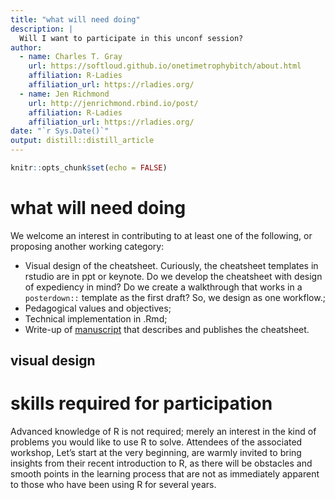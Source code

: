 ```yaml
---
title: "what will need doing"
description: |
  Will I want to participate in this unconf session?
author:
  - name: Charles T. Gray 
    url: https://softloud.github.io/onetimetrophybitch/about.html
    affiliation: R-Ladies
    affiliation_url: https://rladies.org/
  - name: Jen Richmond
    url: http://jenrichmond.rbind.io/post/
    affiliation: R-Ladies
    affiliation_url: https://rladies.org/
date: "`r Sys.Date()`"
output: distill::distill_article
---
```


```r
knitr::opts_chunk$set(echo = FALSE)
```

# what will need doing

We welcome an interest in contributing to at least one of the following, or proposing another working category: 

- Visual design of the cheatsheet. Curiously, the cheatsheet templates in rstudio are in ppt or keynote. Do we develop the cheatsheet with design of expediency in mind? Do we create a walkthrough that works in a `posterdown::` template as the first draft? So, we design as one workflow.;  
- Pedagogical values and objectives; 
- Technical implementation in .Rmd;
- Write-up of [manuscript](https://docs.google.com/document/d/10cPvhgJT93lsRmel9A43qgdt30hxX6Xkq4e92MHqFT8/edit?usp=sharing) that describes and publishes the cheatsheet.

## visual design

# skills required for participation

Advanced knowledge of R is not required; merely an interest in the kind of problems you would like to use R to solve. Attendees of the associated workshop, Let’s start at the very beginning, are warmly invited to bring insights from their recent introduction to R, as there will be obstacles and smooth points in the learning process that are not as immediately apparent to those who have been using R for several years.  




